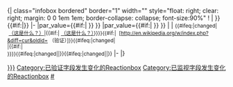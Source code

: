 <!--BetacommandBot Exclude--><includeonly><!--BetacommandBot Exclude--><!--Please do NOT subst this template.  If you see this text in a document, the template 'reactionbox' has been substituted.  In that case, please copy-and-paste the unsubstituted template from [[template:Reactionbox]], move the data from here into that template, and remove the old template data, thank you!  -->{| class="infobox bordered" border="1" width="{{{BoxWidth|250px}}}" style="float: right; clear: right; margin: 0 0 1em 1em; border-collapse: collapse; font-size:90%"
! {{Reactionbox Header}} | {{{Name|{{PAGENAME}}}}}{{{Reference|}}}{{#if:{{{Type|}}}|[[Category:{{{Type|}}}]]}}
|-
{{Reactionbox Entry|par_name={{#if:{{{NamedAfter|}}}|NamedAfter }}                 |par_value={{#if:{{{NamedAfter|}}}|{{{NamedAfter}}} }} }}
{{Reactionbox Entry|par_name={{#if:{{{Type|}}}|Type }}                 |par_value={{#if:{{{Type|}}}|{{{Type}}} }} }}
{{{Reaction|}}}
{{{Section1|}}}
{{{Section2|}}}
{{{Section3|}}}
{{{Section4|}}}
{{{Section5|}}}
{{{Section6|}}}
{{{Section7|}}}
{{{Section8|}}}
| {{Reactionbox Header}} | <small>{{#ifeq:{{{Verifiedfields|}}}|changed|&nbsp;{{cross|14}}[[w:Wikipedia:WikiProject_Chemicals/Chembox_validation|（这是什么？）]]|{{#if:{{{verifiedrevid|}}}|&nbsp;{{tick|14}}[[w:Wikipedia:WikiProject_Chemicals/Chembox_validation|（这是什么？）]]}}}}{{#if:{{{verifiedrevid|}}}|&nbsp;&nbsp;[http://en.wikipedia.org/w/index.php?&diff=cur&oldid={{{verifiedrevid|}}} （验证）]}}{{#ifeq:{{{Verifiedfields|}}}|changed|<br />|{{#if:{{{verifiedrevid|}}}|<br />}}}}{{#ifeq:{{{Verifiedfields|}}}|changed|[[Category:已验证字段发生变化的Reactionbox]]|}}{{#ifeq:{{{Watchedfields|}}}|changed|[[Category:已监视字段发生变化的Reactionbox]]|}}</small>
|-
|}</includeonly><noinclude>{{intricate}}{{documentation}}[[Category:Reactionbox模板|#]]</noinclude>